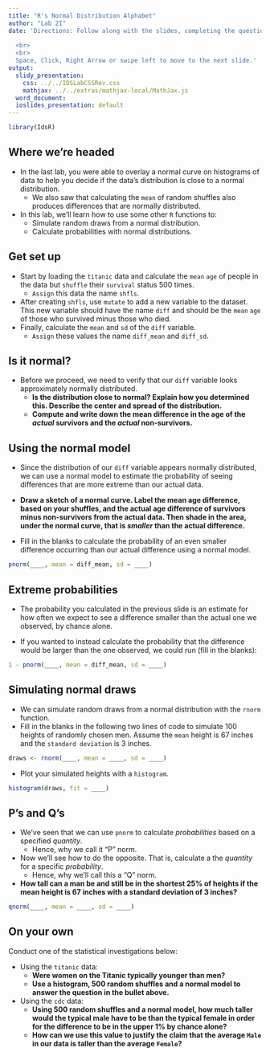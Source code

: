 ```yaml
---
title: "R's Normal Distribution Alphabet"
author: "Lab 2I"
date: 'Directions: Follow along with the slides, completing the questions in <font color=#25679E><b>blue</b></font> on your computer, and answering the questions in **red** in your journal.  
  
  <br>
  <br>
  Space, Click, Right Arrow or swipe left to move to the next slide.'
output:
  slidy_presentation:
    css: ../../IDSLabCSSRev.css
    mathjax: ../../extras/mathjax-local/MathJax.js
  word_document:
  ioslides_presentation: default
---
```


```r
library(IdsR)
```

## Where we're headed

- In the last lab, you were able to overlay a normal curve on histograms of data to help you decide if the data's distribution is close to a normal distribution.
    - We also saw that calculating the `mean` of random shuffles also produces differences that are normally distributed.
- In this lab, we'll learn how to use some other `R` functions to:
    - Simulate random draws from a normal distribution.
    - Calculate probabilities with normal distributions.


## Get set up

- <span class="blue">Start by loading the `titanic` data and calculate the `mean` `age` of people in the data but `shuffle` their `survival` status 500 times.</span>
    - <span class="blue">`Assign` this data the name `shfls`.</span>
- <span class="blue">After creating `shfls`, use `mutate` to add a new variable to the dataset. This new variable should have the name `diff` and should be the `mean` `age` of those who survived minus those who died.</span>
- <span class="blue">Finally, calculate the `mean` and `sd` of the `diff` variable.</span>
    - <span class="blue">`Assign` these values the name `diff_mean` and `diff_sd`.</span>


## Is it normal?

- Before we proceed, we need to verify that our `diff` variable looks approximately normally distributed.
    - **Is the distribution close to normal? Explain how you determined this. Describe the center and spread of the distribution.**
    - **Compute and write down the mean difference in the age of the _actual_ survivors and the _actual_ non-survivors.**


## Using the normal model

- Since the distribution of our `diff` variable appears normally distributed, we can use a normal model to estimate the probability of seeing differences that are more extreme than our actual data.

- **Draw a sketch of a normal curve. Label the mean age difference, based on your shuffles, and the actual age difference of survivors minus non-survivors from the actual data. Then shade in the area, under the normal curve, that is _smaller_ than the actual difference.**
    
- <span class="blue">Fill in the blanks to calculate the probability of an even smaller difference occurring than our actual difference using a normal model.</span>
```r
pnorm(____, mean = diff_mean, sd = ____)
```


## Extreme probabilities

- The probability you calculated in the previous slide is an estimate for how often we expect to see a difference smaller than the actual one we observed, by chance alone.

- <span class="blue">If you wanted to instead calculate the probability that the difference would be larger than the one observed, we could run (fill in the blanks):</span>
```r
1 - pnorm(____, mean = diff_mean, sd = ____)
```


## Simulating normal draws

- We can simulate random draws from a normal distribution with the `rnorm` function.
- <span class="blue">Fill in the blanks in the following two lines of code to simulate 100 heights of randomly chosen men. Assume the `mean` height is 67 inches and the `standard deviation` is 3 inches. </span> 

```r
draws <- rnorm(____, mean = ____, sd = ____)
```

- <span class="blue">Plot your simulated heights with a `histogram`.</span>

```r
histogram(draws, fit = ____)
```


## P's and Q's

- We've seen that we can use `pnorm` to calculate _probabilities_ based on a specified _quantity_.
    - Hence, why we call it "P" norm.
- Now we'll see how to do the opposite. That is, calculate a the _quantity_ for a specific _probability_.
    - Hence, why we'll call this a "Q" norm.
- **How tall can a man be and still be in the shortest 25% of heights if the mean height is 67 inches with a standard deviation of 3 inches?**

```r
qnorm(____, mean = ____, sd = ____)
```

## On your own

Conduct one of the statistical investigations below:

- Using the `titanic` data:
    - **Were women on the Titanic typically younger than men?**
    - **Use a histogram, 500 random shuffles and a normal model to answer the question in the bullet above.**
    
    
- Using the `cdc` data:
    - **Using 500 random shuffles and a normal model, how much taller would the typical male have to be than the typical female in order for the difference to be in the upper 1% by chance alone?**
    - **How can we use this value to justify the claim that the average `Male` in our data is taller than the average `Female`?**
    
    
    
